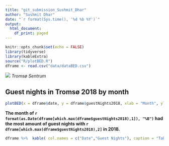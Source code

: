 ```yaml
---
title: "git_submission_Sushmit_Dhar"
author: "Sushmit Dhar"
date: "`r format(Sys.time(), '%d %b %Y')`"
output:
  html_document:
    df_print: paged
---
```


```r
knitr::opts_chunk$set(echo = FALSE)
library(tidyverse)
library(kableExtra)
source("R/plotBED.R")
dframe <- read.csv("data/dataBED.csv")
```

![](picture/tromso_by_night.png)
*Tromsø Sentrum*

## **Guest nights in Tromsø 2018 by month**
```r
plotBED(x = dframe$date, y = dframe$guestNights2018, xlab = "Month", ylab = "Number of guest nights")
```

**The month of `r format(as.Date(dframe[which.max(dframe$guestNights2018),1]), "%B")` had the most amount of guest nights with `r dframe[which.max(dframe$guestNights2018),2]` in 2018.**

```r

dframe %>%  kable( col.names = c("Date","Guest Nights"), caption = "Table of Guest nights in Tromsø 2018 by month") %>%  kable_classic( html_font = "Cambria")
```
